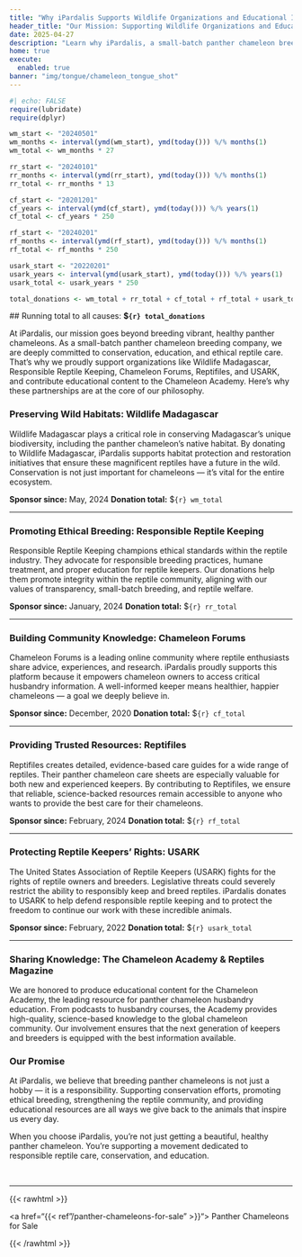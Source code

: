 ```yaml
---
title: "Why iPardalis Supports Wildlife Organizations and Educational Initiatives"
header_title: "Our Mission: Supporting Wildlife Organizations and Educational Initiatives"
date: 2025-04-27
description: "Learn why iPardalis, a small-batch panther chameleon breeding company, donates to Wildlife Madagascar, Responsible Reptile Keeping, Chameleon Forums, Reptifiles, USARK, and produces educational content for the Chameleon Academy."
home: true
execute:
  enabled: true
banner: "img/tongue/chameleon_tongue_shot"
---
```


```r
#| echo: FALSE
require(lubridate)
require(dplyr)

wm_start <- "20240501"
wm_months <- interval(ymd(wm_start), ymd(today())) %/% months(1)
wm_total <- wm_months * 27

rr_start <- "20240101"
rr_months <- interval(ymd(rr_start), ymd(today())) %/% months(1)
rr_total <- rr_months * 13

cf_start <- "20201201"
cf_years <- interval(ymd(cf_start), ymd(today())) %/% years(1)
cf_total <- cf_years * 250

rf_start <- "20240201"
rf_months <- interval(ymd(rf_start), ymd(today())) %/% months(1)
rf_total <- rf_months * 250

usark_start <- "20220201"
usark_years <- interval(ymd(usark_start), ymd(today())) %/% years(1)
usark_total <- usark_years * 250

total_donations <- wm_total + rr_total + cf_total + rf_total + usark_total
```

 ## Running total to all causes: **$`{r} total_donations`**

At iPardalis, our mission goes beyond breeding vibrant, healthy panther chameleons. As a small-batch panther chameleon breeding company, we are deeply committed to conservation, education, and ethical reptile care. That's why we proudly support organizations like Wildlife Madagascar, Responsible Reptile Keeping, Chameleon Forums, Reptifiles, and USARK, and contribute educational content to the Chameleon Academy. Here's why these partnerships are at the core of our philosophy.

### Preserving Wild Habitats: Wildlife Madagascar

Wildlife Madagascar plays a critical role in conserving Madagascar's unique biodiversity, including the panther chameleon's native habitat. By donating to Wildlife Madagascar, iPardalis supports habitat protection and restoration initiatives that ensure these magnificent reptiles have a future in the wild. Conservation is not just important for chameleons — it’s vital for the entire ecosystem.

**Sponsor since:** May, 2024
**Donation total:** $`{r} wm_total` 

---

### Promoting Ethical Breeding: Responsible Reptile Keeping

Responsible Reptile Keeping champions ethical standards within the reptile industry. They advocate for responsible breeding practices, humane treatment, and proper education for reptile keepers. Our donations help them promote integrity within the reptile community, aligning with our values of transparency, small-batch breeding, and reptile welfare.

**Sponsor since:** January, 2024
**Donation total:** $`{r} rr_total` 

---

### Building Community Knowledge: Chameleon Forums

Chameleon Forums is a leading online community where reptile enthusiasts share advice, experiences, and research. iPardalis proudly supports this platform because it empowers chameleon owners to access critical husbandry information. A well-informed keeper means healthier, happier chameleons — a goal we deeply believe in.

**Sponsor since:** December, 2020
**Donation total:** $`{r} cf_total` 

---

### Providing Trusted Resources: Reptifiles

Reptifiles creates detailed, evidence-based care guides for a wide range of reptiles. Their panther chameleon care sheets are especially valuable for both new and experienced keepers. By contributing to Reptifiles, we ensure that reliable, science-backed resources remain accessible to anyone who wants to provide the best care for their chameleons.

**Sponsor since:** February, 2024
**Donation total:** $`{r} rf_total` 

---

### Protecting Reptile Keepers’ Rights: USARK

The United States Association of Reptile Keepers (USARK) fights for the rights of reptile owners and breeders. Legislative threats could severely restrict the ability to responsibly keep and breed reptiles. iPardalis donates to USARK to help defend responsible reptile keeping and to protect the freedom to continue our work with these incredible animals.

**Sponsor since:** February, 2022
**Donation total:** $`{r} usark_total` 

---

### Sharing Knowledge: The Chameleon Academy & Reptiles Magazine

We are honored to produce educational content for the Chameleon Academy, the leading resource for panther chameleon husbandry education. From podcasts to husbandry courses, the Academy provides high-quality, science-based knowledge to the global chameleon community. Our involvement ensures that the next generation of keepers and breeders is equipped with the best information available.

### Our Promise

At iPardalis, we believe that breeding panther chameleons is not just a hobby — it is a responsibility. Supporting conservation efforts, promoting ethical breeding, strengthening the reptile community, and providing educational resources are all ways we give back to the animals that inspire us every day.

When you choose iPardalis, you’re not just getting a beautiful, healthy panther chameleon. You’re supporting a movement dedicated to responsible reptile care, conservation, and education.

 <br>

<hr>
{{< rawhtml >}}
<p><a href="{{< ref "/panther-chameleons-for-sale" >}}"> Panther Chameleons for Sale <i class="fas fa-dragon"></i> </a></p>
{{< /rawhtml >}}

